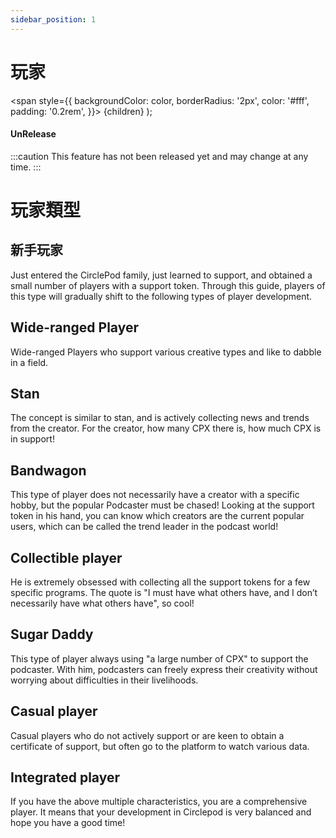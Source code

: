 ```yaml
---
sidebar_position: 1
---
```


# 玩家

  <span
    style={{
      backgroundColor: color,
      borderRadius: '2px',
      color: '#fff',
      padding: '0.2rem',
    }}>
    {children}
  </span>
);

#### <Highlight color="#ff9966">UnRelease</Highlight>

:::caution
This feature has not been released yet and may change at any time.
:::

# 玩家類型

## 新手玩家

Just entered the CirclePod family, just learned to support, and obtained a small number of players with a support token. Through this guide, players of this type will gradually shift to the following types of player development.

## Wide-ranged Player

Wide-ranged Players who support various creative types and like to dabble in a field.

## Stan

The concept is similar to stan, and is actively collecting news and trends from the creator. For the creator, how many CPX there is, how much CPX is in support!

## Bandwagon

This type of player does not necessarily have a creator with a specific hobby, but the popular Podcaster must be chased! Looking at the support token in his hand, you can know which creators are the current popular users, which can be called the trend leader in the podcast world!

## Collectible player

He is extremely obsessed with collecting all the support tokens for a few specific programs. The quote is "I must have what others have, and I don’t necessarily have what others have", so cool!

## Sugar Daddy

This type of player always using "a large number of CPX" to support the podcaster. With him, podcasters can freely express their creativity without worrying about difficulties in their livelihoods.

## Casual player

Casual players who do not actively support or are keen to obtain a certificate of support, but often go to the platform to watch various data.

## Integrated player

If you have the above multiple characteristics, you are a comprehensive player. It means that your development in Circlepod is very balanced and hope you have a good time!
